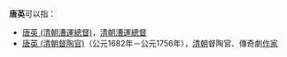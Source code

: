 '''唐英'''可以指：
* [[唐英_(清朝漕運總督)|唐英 (清朝漕運總督)]]，[[清朝|清朝]][[漕運總督|漕運總督]]
* [[唐英_(清朝督陶官)|唐英 (清朝督陶官)]]（公元1682年－公元1756年），[[清朝|清朝]]督陶官、傳奇劇[[作家|作家]]
{{disambig|T|Cat=二字唐姓人名消歧義}}